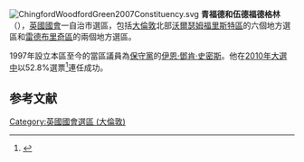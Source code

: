 [[File:ChingfordWoodfordGreen2007Constituency.svg|right]]
'''青福德和伍德福德格林'''（{{lang-en|Chingford and Woodford Green}}），[[英國|英國]][[英國國會|國會]]一自治市選區，包括[[大倫敦|大倫敦]]北部[[沃爾瑟姆福里斯特區|沃爾瑟姆福里斯特區]]的六個地方選區和[[雷德布里奇區|雷德布里奇區]]的兩個地方選區。

1997年設立本區至今的當區議員為[[保守黨_(英國)|保守黨]]的[[伊恩·鄧肯·史密斯|伊恩·鄧肯·史密斯]]。他在[[2010年英國大選|2010年大選中]]以52.8%選票<ref>{{cite news
|publisher=[[英國廣播公司|英國廣播公司]]
|date=2010年5月7日
|title=Election 2010/Constituency/Chingford & Woodford Green
|url=http://news.bbc.co.uk/1/shared/election2010/results/constituency/b06.stm
|accessdate=2010年10月3日
|archive-date=2017年9月6日
|archive-url=https://web.archive.org/web/20170906040803/http://news.bbc.co.uk/1/shared/election2010/results/constituency/b06.stm
|dead-url=no
}}</ref>連任成功。

==参考文献==
{{reflist}}

{{DEFAULTSORT:Chingford and Woodford Green (UK Parliament constituency)}}
{{英國國會選區 (倫敦)}}
[[Category:英國國會選區_(大倫敦)|Category:英國國會選區 (大倫敦)]]